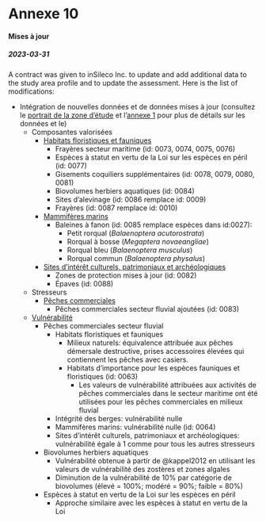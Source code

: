 # Annexe 10 {.unnumbered #annexe10}

#### Mises à jour {.unnumbered}

##### 2023-03-31 {.unnumbered}

A contract was given to inSileco Inc. to update and add additional data to the study area profile and to update the assessment. Here is the list of modifications: 

- Intégration de nouvelles données et de données mises à jour (consultez le [portrait de la zone d'étude](#portrait) et l'[annexe 1](#annexe1) pour plus de détails sur les données et le)
  - Composantes valorisées
    - [Habitats floristiques et fauniques](#habitat)
      - Frayères secteur maritime (id: 0073, 0074, 0075, 0076)
      - Espèces à statut en vertu de la Loi sur les espèces en péril (id: 0077)
      - Gisements coquiliers supplémentaires (id: 0078, 0079, 0080, 0081)
      - Biovolumes herbiers aquatiques (id: 0084)
      - Sites d'alevinage (id: 0086 remplace id: 0009)
      - Frayères (id: 0087 remplace id: 0010)
    - [Mammifères marins](#mammiferesmarins)
      - Baleines à fanon (id: 0085 remplace espèces dans id:0027):
        - Petit rorqual (*Balaenoptera acutorostrata*)
        - Rorqual à bosse (*Megaptera novaeangliae*)
        - Rorqual bleu (*Balaenoptera musculus*)
        - Rorqual commun (*Balaenoptera physalus*)
    - [Sites d’intérêt culturels, patrimoniaux et archéologiques](#site)
      - Zones de protection mises à jour (id: 0082)
      - Épaves (id: 0088)
  - Stresseurs 
    - [Pêches commerciales](#pechecommerciale)
      - Pêches commerciales secteur fluvial ajoutées (id: 0083)
  - [Vulnérabilité](vulnportrait)
    - Pêches commerciales secteur fluvial
      - Habitats floristiques et fauniques
        - Milieux naturels: équivalence attribuée aux pêches démersale destructive, prises accessoires élevées qui contiennent les pêches avec casiers.
        - Habitats d’importance pour les espèces fauniques et floristiques (id: 0063)
          - Les valeurs de vulnérabilité attribuées aux activités de pêches commerciales dans le secteur maritime ont été utilisées pour les pêches commerciales en milieux fluvial
      - Intégrité des berges: vulnérabilité nulle
      - Mammifères marins: vulnérabilité nulle (id: 0064)
      - Sites d’intérêt culturels, patrimoniaux et archéologiques: vulnérabilité égale à 1 comme pour tous les autres stresseurs
    - Biovolumes herbiers aquatiques
      - Vulnérabilité obtenue à partir de @kappel2012 en utilisant les valeurs de vulnérabilité des zostères et zones algales
      - Diminution de la vulnérabilité de 10% par catégorie de biovolumes (élevé = 100%; modéré = 90%; faible = 80%)
    - Espèces à statut en vertu de la Loi sur les espèces en péril
      - Approche similaire avec les espèces à statut en vertu de la Loi
      